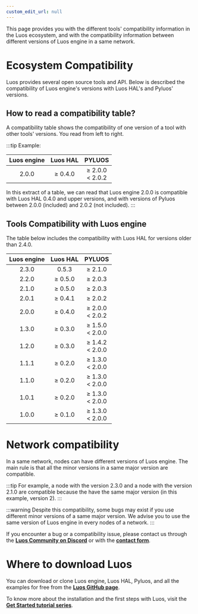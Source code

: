 ```yaml
---
custom_edit_url: null
---
```



This page provides you with the different tools' compatibility information in the Luos ecosystem, and with the compatibility information between different versions of Luos engine in a same network.

# Ecosystem Compatibility

Luos provides several open source tools and API. Below is described the compatibility of Luos engine's versions with Luos HAL's and Pyluos' versions.

## How to read a compatibility table?

A compatibility table shows the compatibility of one version of a tool with other tools' versions. You read from left to right.

:::tip
Example:

|   Luos engine  |     Luos HAL      |       PYLUOS      |
| :------------: | :---------------: | :---------------: |
| 2.0.0 | ≥ 0.4.0 | ≥ 2.0.0 <br /> < 2.0.2 | 

In this extract of a table, we can read that Luos engine 2.0.0 is compatible with Luos HAL 0.4.0 and upper versions, and with versions of Pyluos between 2.0.0 (included) and 2.0.2 (not included).
:::

## Tools Compatibility with Luos engine

The table below includes the compatibility with Luos HAL for versions older than 2.4.0. 

|   Luos engine  |     Luos HAL      |       PYLUOS      | 
| :------------: | :---------------: | :---------------: | 
| 2.3.0 | 0.5.3 | ≥ 2.1.0 |
| 2.2.0 | ≥ 0.5.0 | ≥ 2.0.3 | 
| 2.1.0 | ≥ 0.5.0 | ≥ 2.0.3 | 
| 2.0.1 | ≥ 0.4.1 | ≥ 2.0.2 | 
| 2.0.0 | ≥ 0.4.0 | ≥ 2.0.0 <br /> < 2.0.2 | 
| 1.3.0 | ≥ 0.3.0 | ≥ 1.5.0 <br /> < 2.0.0 | 
| 1.2.0 | ≥ 0.3.0 | ≥ 1.4.2 <br /> < 2.0.0 | 
| 1.1.1 | ≥ 0.2.0 | ≥ 1.3.0 <br /> < 2.0.0 | 
| 1.1.0 | ≥ 0.2.0 | ≥ 1.3.0 <br /> < 2.0.0 | 
| 1.0.1 | ≥ 0.2.0 | ≥ 1.3.0 <br /> < 2.0.0 | 
| 1.0.0 | ≥ 0.1.0 | ≥ 1.3.0 <br /> < 2.0.0 | 


# Network compatibility

In a same network, nodes can have different versions of Luos engine. The main rule is that all the minor versions in a same major version are compatible.

:::tip
For example, a node with the version 2.3.0 and a node with the version 2.1.0 are compatible because the have the same major version (in this example, version 2).
:::

:::warning
Despite this compatibility, some bugs may exist if you use different minor versions of a same major version. We advise you to use the same version of Luos engine in every nodes of a network.
:::

If you encounter a bug or a compatibility issue, please contact us through the <a href="https://discord.gg/luos" target="_blank">**Luos Community on Discord<IconExternalLink width="10"></IconExternalLink>**</a> or with the <a href="https://docs.luos.io/feedbacks/send" target="_blank">**contact form<IconExternalLink width="10"></IconExternalLink>**</a>.

# Where to download Luos

You can download or clone Luos engine, Luos HAL, Pyluos, and all the examples for free from the <a href="https://github.com/Luos-io" target="_blank">**Luos GitHub page<IconExternalLink width="10"></IconExternalLink>**</a>. 

To know more about the installation and the first steps with Luos, visit the <a href="https://docs.luos.io/tutorials/get-started" target="_blank">**Get Started tutorial series<IconExternalLink width="10"></IconExternalLink>**</a>.
